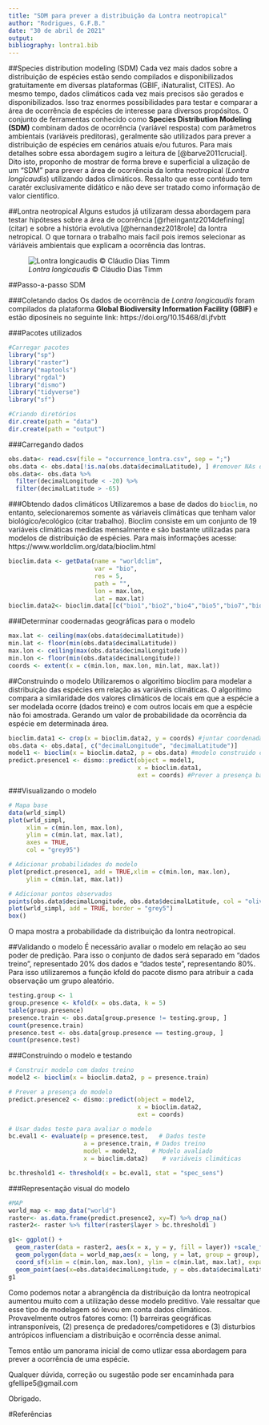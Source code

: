 ```yaml
---
title: "SDM para prever a distribuição da Lontra neotropical"
author: "Rodrigues, G.F.B."
date: "30 de abril de 2021"
output:
bibliography: lontra1.bib
---
```


##Species distribution modeling (SDM)
Cada vez mais dados sobre a distribuição de espécies estão sendo compilados e disponibilizados gratuitamente em diversas plataformas (GBIF, iNaturalist, CITES). Ao mesmo tempo, dados climáticos cada vez mais precisos são gerados e disponibilizados. Isso traz enormes possibilidades para testar e comparar a área de ocorrência de espécies de interesse para diversos propósitos. O conjunto de ferramentas conhecido como **Species Distribution Modeling (SDM)** combinam dados de ocorrência (variável resposta) com parâmetros ambientais (variáveis preditoras), geralmente são utilizados para prever a distribuição de espécies em cenários atuais e/ou futuros. Para mais detalhes sobre essa abordagem sugiro a leitura de [@barve2011crucial]. Dito isto, proponho de mostrar de forma breve e superficial a ulização de um "SDM" para prever a área de ocorrência da lontra neotropical (*Lontra longicaudis*) utilizando dados climáticos. Ressalto que esse contéudo tem caratér exclusivamente didático e não deve ser tratado como informação de valor cientifico. 

##Lontra neotropical
Alguns estudos já utilizaram dessa abordagem para testar hipóteses sobre a área de ocorrência [@rheingantz2014defining] (citar) e sobre a história evolutiva [@hernandez2018role] da lontra netropical. O que tornara o trabalho mais facil pois iremos selecionar as váriáveis ambientais que explicam a ocorrência das lontras. 

 ![*Lontra longicaudis* © Cláudio Dias Timm ](lontra.jpg)
 


##Passo-a-passo SDM

###Coletando dados
Os dados de ocorrência de *Lontra longicaudis* foram compilados da plataforma **Global Biodiversity Information Facility (GBIF)** e estão diposineis no seguinte link: https://doi.org/10.15468/dl.jfvbtt

###Pacotes utilizados
```r
#Carregar pacotes
library("sp")
library("raster")
library("maptools")
library("rgdal")
library("dismo")
library("tidyverse")
library("sf")
```

```r
#Criando diretórios
dir.create(path = "data")
dir.create(path = "output")
```

###Carregando dados
```r
obs.data<- read.csv(file = "occurrence_lontra.csv", sep = ";")
obs.data <- obs.data[!is.na(obs.data$decimalLatitude), ] #remover NAs do data.frame
obs.data<- obs.data %>% 
  filter(decimalLongitude < -20) %>% 
  filter(decimalLatitude > -65)
```

###Obtendo dados climáticos
Utilizaremos a base de dados do `bioclim`, no entanto, selecionaremos somente as váriaveis climáticas que tenham valor biológico/ecológico (citar trabalho). Bioclim consiste em um conjunto de 19 variáveis climáticas medidas mensalmente e são bastante utilizadas para modelos de distribuição de espécies. Para mais informações acesse: https://www.worldclim.org/data/bioclim.html

```r
bioclim.data <- getData(name = "worldclim",
                        var = "bio",
                        res = 5,
                        path = "",
                        lon = max.lon,
                        lat = max.lat)
bioclim.data2<- bioclim.data[[c("bio1","bio2","bio4","bio5","bio7","bio12","bio14","bio15","bio18","bio19")]] #selecionando o subconjunto de variáveis
```

###Determinar coodernadas geográficas para o modelo
```r
max.lat <- ceiling(max(obs.data$decimalLatitude))
min.lat <- floor(min(obs.data$decimalLatitude))
max.lon <- ceiling(max(obs.data$decimalLongitude))
min.lon <- floor(min(obs.data$decimalLongitude))
coords <- extent(x = c(min.lon, max.lon, min.lat, max.lat))
```

##Construindo o modelo
Utilizaremos o algoritimo bioclim para modelar a distribuição das espécies em relação as variáveis climáticas. O algoritimo compara a similaridade dos valores climáticos de locais em que a espécie a ser modelada ocorre (dados treino) e com outros locais em que a espécie não foi amostrada. Gerando um valor de probabilidade da ocorrência da espécie em determinada área.
```r
bioclim.data1 <- crop(x = bioclim.data2, y = coords) #juntar coordenadas com dados climáticos
obs.data <- obs.data[, c("decimalLongitude", "decimalLatitude")] 
model1 <- bioclim(x = bioclim.data2, p = obs.data) #modelo construido com o algoritimo bioclim
predict.presence1 <- dismo::predict(object = model1, 
                                    x = bioclim.data1, 
                                    ext = coords) #Prever a presença baseado no modelo
```

###Visualizando o modelo
```r
# Mapa base
data(wrld_simpl)
plot(wrld_simpl, 
     xlim = c(min.lon, max.lon),
     ylim = c(min.lat, max.lat),
     axes = TRUE, 
     col = "grey95")

# Adicionar probabilidades do modelo
plot(predict.presence1, add = TRUE,xlim = c(min.lon, max.lon),
     ylim = c(min.lat, max.lat))

# Adicionar pontos observados
points(obs.data$decimalLongitude, obs.data$decimalLatitude, col = "olivedrab", pch = 20, cex = 0.75)
plot(wrld_simpl, add = TRUE, border = "grey5")
box()
```

O mapa mostra a probabilidade da distribuição da lontra neotropical. 

##Validando o modelo
É necessário avaliar o modelo em relação ao seu poder de predição. Para isso o conjunto de dados será separado em "dados treino", representado 20% dos dados e "dados teste", representando 80%. Para isso utilizaremos a função kfold do pacote dismo para atribuir a cada observação um grupo aleatório. 

```r
testing.group <- 1
group.presence <- kfold(x = obs.data, k = 5) 
table(group.presence)
presence.train <- obs.data[group.presence != testing.group, ]
count(presence.train)
presence.test <- obs.data[group.presence == testing.group, ]
count(presence.test)
```

###Construindo o modelo e testando
```r
# Construir modelo com dados treino
model2 <- bioclim(x = bioclim.data2, p = presence.train)

# Prever a presença do modelo
predict.presence2 <- dismo::predict(object = model2, 
                                    x = bioclim.data2, 
                                    ext = coords)

# Usar dados teste para avaliar o modelo 
bc.eval1 <- evaluate(p = presence.test,   # Dados teste
                     a = presence.train, # Dados treino
                     model = model2,    # Modelo avaliado
                     x = bioclim.data2)    # variáveis climáticas

bc.threshold1 <- threshold(x = bc.eval1, stat = "spec_sens")
```

###Representação visual do modelo
```r
#MAP
world_map <- map_data("world")
raster<- as.data.frame(predict.presence2, xy=T) %>% drop_na()
raster2<- raster %>% filter(raster$layer > bc.threshold1 )

g1<- ggplot() +
  geom_raster(data = raster2, aes(x = x, y = y, fill = layer)) +scale_fill_gradient(low="yellow",high = "darkgreen")+ theme_classic() +
  geom_polygon(data = world_map,aes(x = long, y = lat, group = group), fill = NA, col = "black") + 
  coord_sf(xlim = c(min.lon, max.lon), ylim = c(min.lat, max.lat), expand = FALSE) +xlab("Longitude")+ ylab("Latitude") +
  geom_point(aes(x=obs.data$decimalLongitude, y = obs.data$decimalLatitude))
g1
```

Como podemos notar a abrangência da distribuição da lontra neotropical aumentou muito com a utilização desse modelo preditivo. Vale ressaltar que esse tipo de modelagem só levou em conta dados climáticos. Provavelmente outros fatores como: (1) barreiras geográficas intransponíveis, (2) presença de predadores/competidores e (3) disturbios antrópicos influenciam a distribuição e ocorrência desse animal.

Temos então um panorama inicial de como utlizar essa abordagem para prever a ocorrência de uma espécie.

Qualquer dúvida, correção ou sugestão pode ser encaminhada para gfellipe5@gmail.com

Obrigado.

#Referências



